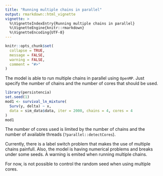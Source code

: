 ```yaml
---
title: "Running multiple chains in parallel"
output: rmarkdown::html_vignette
vignette: >
  %\VignetteIndexEntry{Running multiple chains in parallel}
  %\VignetteEngine{knitr::rmarkdown}
  %\VignetteEncoding{UTF-8}
---
```


```r
knitr::opts_chunk$set(
  collapse = TRUE,
  message = FALSE,
  warning = FALSE,
  comment = "#>"
)
```

The model is able to run multiple chains in parallel using `OpenMP`. Just specify the number of chains
and the number of cores that should be used.

```r
library(persistencia)
set.seed(1)
mod1 <- survival_ln_mixture(
  Surv(y, delta) ~ x,
  data = sim_data$data, iter = 2000, chains = 4, cores = 4
)
mod1
```

The number of cores used is limited by the number of chains and the number of available threads (`?parallel::detectCores`).

Currently, there is a label switch problem that makes the use of multiple chains painfull. Also, the model is having numerical
problems and breaks under some seeds. A warning is emited when running multiple chains.

For now, is not possible to control the random seed when using multiple cores.